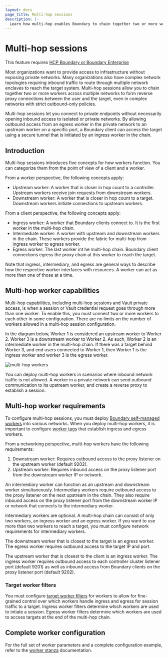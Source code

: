 ```yaml
---
layout: docs
page_title: Multi-hop sessions
description: |-
  Learn how multi-hop enables Boundary to chain together two or more workers across multiple networks. Multi-hop is available exclusively for Enterprise users.
---
```


# Multi-hop sessions

<EnterpriseAlert product="boundary">This feature requires <a href="https://www.hashicorp.com/products/boundary">HCP Boundary or Boundary Enterprise</a></EnterpriseAlert>

Most organizations want to provide access to infrastructure without exposing private networks. Many organizations also have complex network topologies requiring
inbound traffic to route through multiple network enclaves to reach the target system.
Multi-hop sessions allow you to chain together two or more workers
across multiple networks to form reverse proxy connections between the user and the target, even in complex networks with strict outbound-only policies.

Multi-hop sessions let you connect to private endpoints without necessarily opening inbound access to isolated or private networks.
By allowing outbound access from an egress worker in the private network to an upstream worker on a specific port, a Boundary client can access the target using a secure tunnel that is initiated by an ingress worker in the chain.

## Introduction

Multi-hop sessions introduces five concepts for how workers function.
You can categorize them from the point of view of a client and a worker.

From a worker perspective, the following concepts apply:

- Upstream worker: A worker that is closer in hop count to a controller.
Upstream workers receive join requests from downstream workers.
- Downstream worker: A worker that is closer in hop count to a target.
Downstream workers initiate connections to upstream workers.

From a client perspective, the following concepts apply:

- Ingress worker: A worker that Boundary clients connect to.
It is the first worker in the multi-hop chain.
- Intermediate worker: A worker with upstream and downstream workers in the chain.
These workers provide the fabric for multi-hop from ingress worker to egress worker.
- Egress worker: The last worker int he multi-hop chain.
Boundary client connections egress the proxy chain at this worker to reach the target.

Note that ingress, intermediary, and egress are general ways to describe how the respective worker interfaces with resources.
A worker can act as more than one of those at a time.

## Multi-hop worker capabilities

Multi-hop capabilities, including multi-hop sessions and Vault private access,
is when a session or Vault credential request goes through more than one worker.
To enable this, you must connect two or more workers to each other in some
configuration. There are no limits on the number of workers allowed in a
multi-hop session configuration.

In the diagram below, Worker 1 is considered an upstream worker to Worker 2.
Worker 3 is a downstream worker to Worker 2.
As such, Worker 2 is an intermediate worker in the multi-hop chain.
If there was a target behind Worker 3, and end users connected to Worker 1, then Worker 1 is the ingress worker and worker 3 is the egress worker.

![multi-hop workers](/img/multi-hop-workers.png)

You can deploy multi-hop workers in scenarios where inbound network traffic is
not allowed. A worker in a private network can send outbound communication to
its upstream worker, and create a reverse proxy to establish a session.

## Multi-hop worker requirements

To configure multi-hop sessions, you must deploy [Boundary self-managed workers](/hcp/docs/boundary/self-managed-workers) into various networks.
When you deploy multi-hop workers, it is important to configure [worker tags](/boundary/docs/concepts/filtering/worker-tags#workers) that establish ingress and egress workers.

From a networking perspective, multi-hop workers have the following requirements:

1. Downstream worker: Requires outbound access to the proxy listener on the upstream worker (default 9202).
1. Upstream worker: Requires inbound access on the proxy listener port from the downstream worker IP or network.

An intermediary worker can function as an upstream and downstream worker simultaneously.
Intermediary workers require outbound access to the proxy listener on the next upstream in the chain.
They also require inbound access on the proxy listener port from the downstream worker IP or network that connects to the intermediary worker.

Intermediary workers are optional.
A multi-hop chain can consist of only two workers, an ingress worker and an egress worker.
If you want to use more than two workers to reach a target, you must configure network requirements for intermediary workers.

The downstream worker that is closest to the target is an egress worker.
The egress worker requires outbound access to the target IP and port.

The upstream worker that is closest to the client is an ingress worker.
The ingress worker requires outbound access to each controller cluster listener port (default 9201) as well as inbound access from Boundary clients on the proxy listener port (default 9202).

### Target worker filters

You must configure [target worker filters](/boundary/docs/concepts/filtering/worker-tags#target-workers) for workers to allow for fine-grained control over which workers handle ingress and egress for session traffic to a target.
Ingress worker filters determine which workers are used to intiate a session.
Egress worker filters determine which workers are used to access targets at the end of the multi-hop chain.

## Complete worker configuration

For the full set of worker parameters and a complete configuration example, refer to the [worker stanza](/boundary/docs/configuration/worker) documentation.